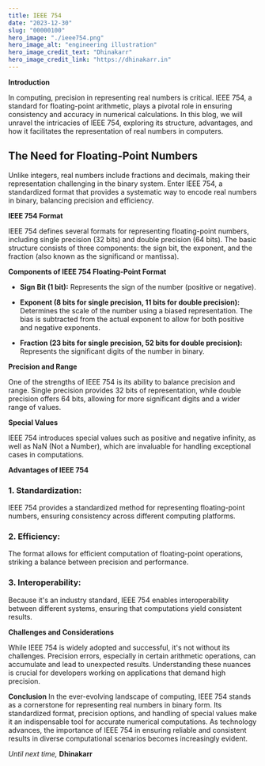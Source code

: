 ```yaml
---
title: IEEE 754 
date: "2023-12-30"
slug: "00000100"
hero_image: "./ieee754.png"
hero_image_alt: "engineering illustration"
hero_image_credit_text: "Dhinakarr"
hero_image_credit_link: "https://dhinakarr.in"
---
```


**Introduction**

In computing, precision in representing real numbers is critical. IEEE 754, a standard for floating-point arithmetic, plays a pivotal role in ensuring consistency and accuracy in numerical calculations. In this blog, we will unravel the intricacies of IEEE 754, exploring its structure, advantages, and how it facilitates the representation of real numbers in computers.

## The Need for Floating-Point Numbers

Unlike integers, real numbers include fractions and decimals, making their representation challenging in the binary system. Enter IEEE 754, a standardized format that provides a systematic way to encode real numbers in binary, balancing precision and efficiency.

**IEEE 754 Format**

IEEE 754 defines several formats for representing floating-point numbers, including single precision (32 bits) and double precision (64 bits). The basic structure consists of three components: the sign bit, the exponent, and the fraction (also known as the significand or mantissa).

**Components of IEEE 754 Floating-Point Format**

- **Sign Bit (1 bit):** Represents the sign of the number (positive or negative).
  
- **Exponent (8 bits for single precision, 11 bits for double precision):** Determines the scale of the number using a biased representation. The bias is subtracted from the actual exponent to allow for both positive and negative exponents.

- **Fraction (23 bits for single precision, 52 bits for double precision):** Represents the significant digits of the number in binary.

**Precision and Range**

One of the strengths of IEEE 754 is its ability to balance precision and range. Single precision provides 32 bits of representation, while double precision offers 64 bits, allowing for more significant digits and a wider range of values.

**Special Values**

IEEE 754 introduces special values such as positive and negative infinity, as well as NaN (Not a Number), which are invaluable for handling exceptional cases in computations.

**Advantages of IEEE 754**

### 1. **Standardization:**
   IEEE 754 provides a standardized method for representing floating-point numbers, ensuring consistency across different computing platforms.

### 2. **Efficiency:**
   The format allows for efficient computation of floating-point operations, striking a balance between precision and performance.

### 3. **Interoperability:**
   Because it's an industry standard, IEEE 754 enables interoperability between different systems, ensuring that computations yield consistent results.

**Challenges and Considerations**

While IEEE 754 is widely adopted and successful, it's not without its challenges. Precision errors, especially in certain arithmetic operations, can accumulate and lead to unexpected results. Understanding these nuances is crucial for developers working on applications that demand high precision.

**Conclusion**
In the ever-evolving landscape of computing, IEEE 754 stands as a cornerstone for representing real numbers in binary form. Its standardized format, precision options, and handling of special values make it an indispensable tool for accurate numerical computations. As technology advances, the importance of IEEE 754 in ensuring reliable and consistent results in diverse computational scenarios becomes increasingly evident.

_Until next time,_
**Dhinakarr**



